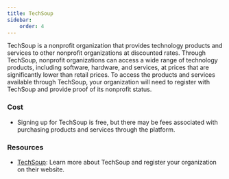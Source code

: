 ```yaml
---
title: TechSoup
sidebar:
    order: 4
---
```


TechSoup is a nonprofit organization that provides technology products and services to other nonprofit organizations at discounted rates. Through TechSoup, nonprofit organizations can access a wide range of technology products, including software, hardware, and services, at prices that are significantly lower than retail prices. To access the products and services available through TechSoup, your organization will need to register with TechSoup and provide proof of its nonprofit status.

### Cost

- Signing up for TechSoup is free, but there may be fees associated with purchasing products and services through the platform.

### Resources

- [TechSoup](https://www.techsoup.org/): Learn more about TechSoup and register your organization on their website.
